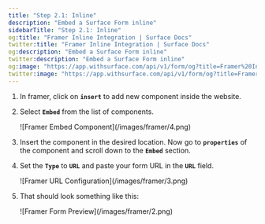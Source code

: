 ```yaml
---
title: "Step 2.1: Inline"
description: "Embed a Surface Form inline"
sidebarTitle: "Step 2.1: Inline"
og:title: "Framer Inline Integration | Surface Docs"
twitter:title: "Framer Inline Integration | Surface Docs"
og:description: "Embed a Surface Form inline"
twitter:description: "Embed a Surface Form inline"
og:image: "https://app.withsurface.com/api/v1/form/og?title=Framer%20Inline%20Integration"
twitter:image: "https://app.withsurface.com/api/v1/form/og?title=Framer%20Inline%20Integration"
---
```



1. In framer, click on **`insert`** to add new component inside the website.
2. Select **`Embed`** from the list of components.
    
    <Frame>
    ![Framer Embed Component](/images/framer/4.png)
    </Frame>
    
3. Insert the component in the desired location. Now go to **`properties`** of the component and scroll down to the **`Embed`** section.
4. Set the **`Type`** to **`URL`** and paste your form URL in the **`URL`** field.
    
    <Frame>
    ![Framer URL Configuration](/images/framer/3.png)
    </Frame>
    
5. That should look something like this:
    
    <Frame>
    ![Framer Form Preview](/images/framer/2.png)
    </Frame>
